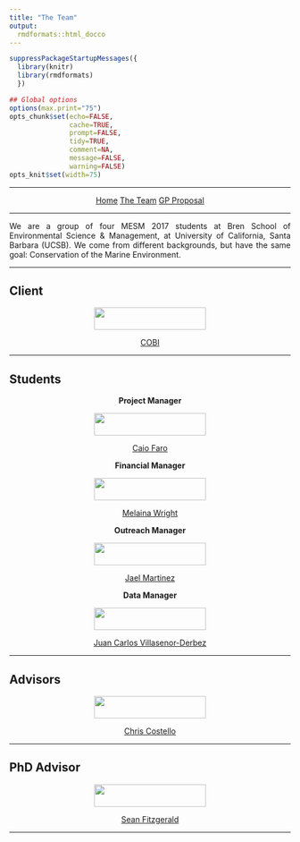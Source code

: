 ```yaml
---
title: "The Team"
output:
  rmdformats::html_docco
---
```


```r
suppressPackageStartupMessages({
  library(knitr)
  library(rmdformats)
  })

## Global options
options(max.print="75")
opts_chunk$set(echo=FALSE,
               cache=TRUE,
               prompt=FALSE,
               tidy=TRUE,
               comment=NA,
               message=FALSE,
               warning=FALSE)
opts_knit$set(width=75)
```

<STYLE TYPE="text/css">
<!--
BODY
  {
  text-align:justify;
  }
-->
</STYLE>

___
<center>
  <div id="contentBox" style="margin:10px auto; width:100%">
  <a href="../" class="btn btn-primary btn-sm">Home</a>  <a href="./" class="btn btn-primary btn-sm">The Team</a>  <a href="../proposal.html" class="btn btn-primary btn-sm">GP Proposal</a>
</div>
</center>
___

We are a group of four MESM 2017 students at Bren School of Environmental Science & Management, at University of California, Santa Barbara (UCSB). We come from different backgrounds, but have the same goal: Conservation of the Marine Environment.

___

## Client

<center>
  <div id="contentBox" style="margin:10px auto; width:100%">
  <img src="figures/cobi.jpg" width="200px" height="40px">
  
  <a href=cobi.org/en class="btn btn-primary btn-sm">COBI</a>
  </div>
</center>

___

## Students

<center>
  <div id="contentBox" style="margin:10px auto; width:100%">
  <b>Project Manager</b>
  
  <img src="figures/caiobren.jpg" width="200px" height="40px">
  
  <a href="./caio.html" class="btn btn-primary btn-sm">Caio Faro</a>
    
  <b>Financial Manager</b>
  
  <img src="figures/melbren.jpg" width="200px" height="40px">
  
  <a href="./melaina.html" class="btn btn-primary btn-sm">Melaina Wright</a>
    
  <b>Outreach Manager</b>
  
  <img src="figures/jaelbren.jpg" width="200px" height="40px">
  
  <a href="./jael.html" class="btn btn-primary btn-sm">Jael Martinez</a>
    
  <b>Data Manager</b>
  
  <img src="figures/jcbren.jpg" width="200px" height="40px">
  
  <a href="./jc.html" class="btn btn-primary btn-sm">Juan Carlos Villasenor-Derbez</a>
  </div>
</center>

___

## Advisors

<center>
  <div id="contentBox" style="margin:10px auto; width:100%">
  <img src="figures/costellobren.jpg" width="200px" height="40px">
  
  <a href="./costello.html" class="btn btn-primary btn-sm">Chris Costello</a>
  </div>
</center>

___

## PhD Advisor

<center>
  <div id="contentBox" style="margin:10px auto; width:100%">
  <img src="figures/seanbren.png" width="200px" height="40px">
  
  <a href="./sean.html" class="btn btn-primary btn-sm">Sean Fitzgerald</a>
  </div>
</center>
___
